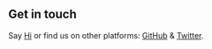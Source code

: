 ## Get in touch

Say [Hi](ben+faster-games@bengreenier.com) or find us on other platforms: [GitHub](https://github.com/faster-games) & [Twitter](https://www.twitter.com/faster-games).
